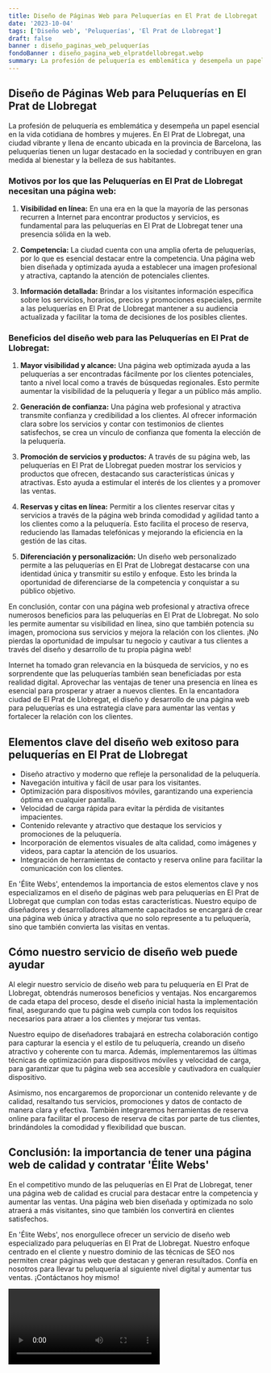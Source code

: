 ```yaml
---
title: Diseño de Páginas Web para Peluquerías en El Prat de Llobregat
date: '2023-10-04'
tags: ['Diseño web', 'Peluquerías', 'El Prat de Llobregat']
draft: false
banner : diseño_paginas_web_peluquerías
fondoBanner : diseño_pagina_web_elpratdellobregat.webp
summary: La profesión de peluquería es emblemática y desempeña un papel esencial en la vida cotidiana de hombres y mujeres. En El Prat de Llobregat, una ciudad vibrante y llena de encanto ubicada en la provincia de Barcelona, las peluquerías tienen un lugar destacado en la sociedad y contribuyen en gran medida al bienestar y la belleza de sus habitantes.
---
```


## Diseño de Páginas Web para Peluquerías en El Prat de Llobregat

La profesión de peluquería es emblemática y desempeña un papel esencial en la vida cotidiana de hombres y mujeres. En El Prat de Llobregat, una ciudad vibrante y llena de encanto ubicada en la provincia de Barcelona, las peluquerías tienen un lugar destacado en la sociedad y contribuyen en gran medida al bienestar y la belleza de sus habitantes.

### Motivos por los que las Peluquerías en El Prat de Llobregat necesitan una página web: 

1. **Visibilidad en línea:** En una era en la que la mayoría de las personas recurren a Internet para encontrar productos y servicios, es fundamental para las peluquerías en El Prat de Llobregat tener una presencia sólida en la web.

2. **Competencia:** La ciudad cuenta con una amplia oferta de peluquerías, por lo que es esencial destacar entre la competencia. Una página web bien diseñada y optimizada ayuda a establecer una imagen profesional y atractiva, captando la atención de potenciales clientes.

3. **Información detallada:** Brindar a los visitantes información específica sobre los servicios, horarios, precios y promociones especiales, permite a las peluquerías en El Prat de Llobregat mantener a su audiencia actualizada y facilitar la toma de decisiones de los posibles clientes.

### Beneficios del diseño web para las Peluquerías en El Prat de Llobregat:

1. **Mayor visibilidad y alcance:** Una página web optimizada ayuda a las peluquerías a ser encontradas fácilmente por los clientes potenciales, tanto a nivel local como a través de búsquedas regionales. Esto permite aumentar la visibilidad de la peluquería y llegar a un público más amplio.

2. **Generación de confianza:** Una página web profesional y atractiva transmite confianza y credibilidad a los clientes. Al ofrecer información clara sobre los servicios y contar con testimonios de clientes satisfechos, se crea un vínculo de confianza que fomenta la elección de la peluquería.

3. **Promoción de servicios y productos:** A través de su página web, las peluquerías en El Prat de Llobregat pueden mostrar los servicios y productos que ofrecen, destacando sus características únicas y atractivas. Esto ayuda a estimular el interés de los clientes y a promover las ventas.

4. **Reservas y citas en línea:** Permitir a los clientes reservar citas y servicios a través de la página web brinda comodidad y agilidad tanto a los clientes como a la peluquería. Esto facilita el proceso de reserva, reduciendo las llamadas telefónicas y mejorando la eficiencia en la gestión de las citas.

5. **Diferenciación y personalización:** Un diseño web personalizado permite a las peluquerías en El Prat de Llobregat destacarse con una identidad única y transmitir su estilo y enfoque. Esto les brinda la oportunidad de diferenciarse de la competencia y conquistar a su público objetivo.

En conclusión, contar con una página web profesional y atractiva ofrece numerosos beneficios para las peluquerías en El Prat de Llobregat. No solo les permite aumentar su visibilidad en línea, sino que también potencia su imagen, promociona sus servicios y mejora la relación con los clientes. ¡No pierdas la oportunidad de impulsar tu negocio y cautivar a tus clientes a través del diseño y desarrollo de tu propia página web!

Internet ha tomado gran relevancia en la búsqueda de servicios, y no es sorprendente que las peluquerías también sean beneficiadas por esta realidad digital. Aprovechar las ventajas de tener una presencia en línea es esencial para prosperar y atraer a nuevos clientes. En la encantadora ciudad de El Prat de Llobregat, el diseño y desarrollo de una página web para peluquerías es una estrategia clave para aumentar las ventas y fortalecer la relación con los clientes.

<GifSeo />

<Cta />

## Elementos clave del diseño web exitoso para peluquerías en El Prat de Llobregat

- Diseño atractivo y moderno que refleje la personalidad de la peluquería.
- Navegación intuitiva y fácil de usar para los visitantes.
- Optimización para dispositivos móviles, garantizando una experiencia óptima en cualquier pantalla.
- Velocidad de carga rápida para evitar la pérdida de visitantes impacientes.
- Contenido relevante y atractivo que destaque los servicios y promociones de la peluquería.
- Incorporación de elementos visuales de alta calidad, como imágenes y videos, para captar la atención de los usuarios.
- Integración de herramientas de contacto y reserva online para facilitar la comunicación con los clientes.

En 'Élite Webs', entendemos la importancia de estos elementos clave y nos especializamos en el diseño de páginas web para peluquerías en El Prat de Llobregat que cumplan con todas estas características. Nuestro equipo de diseñadores y desarrolladores altamente capacitados se encargará de crear una página web única y atractiva que no solo represente a tu peluquería, sino que también convierta las visitas en ventas.

## Cómo nuestro servicio de diseño web puede ayudar

Al elegir nuestro servicio de diseño web para tu peluquería en El Prat de Llobregat, obtendrás numerosos beneficios y ventajas. Nos encargaremos de cada etapa del proceso, desde el diseño inicial hasta la implementación final, asegurando que tu página web cumpla con todos los requisitos necesarios para atraer a los clientes y mejorar tus ventas.

Nuestro equipo de diseñadores trabajará en estrecha colaboración contigo para capturar la esencia y el estilo de tu peluquería, creando un diseño atractivo y coherente con tu marca. Además, implementaremos las últimas técnicas de optimización para dispositivos móviles y velocidad de carga, para garantizar que tu página web sea accesible y cautivadora en cualquier dispositivo.

Asimismo, nos encargaremos de proporcionar un contenido relevante y de calidad, resaltando tus servicios, promociones y datos de contacto de manera clara y efectiva. También integraremos herramientas de reserva online para facilitar el proceso de reserva de citas por parte de tus clientes, brindándoles la comodidad y flexibilidad que buscan.

## Conclusión: la importancia de tener una página web de calidad y contratar 'Élite Webs'

En el competitivo mundo de las peluquerías en El Prat de Llobregat, tener una página web de calidad es crucial para destacar entre la competencia y aumentar las ventas. Una página web bien diseñada y optimizada no solo atraerá a más visitantes, sino que también los convertirá en clientes satisfechos.

En 'Élite Webs', nos enorgullece ofrecer un servicio de diseño web especializado para peluquerías en El Prat de Llobregat. Nuestro enfoque centrado en el cliente y nuestro dominio de las técnicas de SEO nos permiten crear páginas web que destacan y generan resultados. Confía en nosotros para llevar tu peluquería al siguiente nivel digital y aumentar tus ventas. ¡Contáctanos hoy mismo!

<Video />

<CtaBot job='Peluquerías' city='El Prat de Llobregat'/>

<Gmaps query='El Prat de Llobregat+españa+maps' />